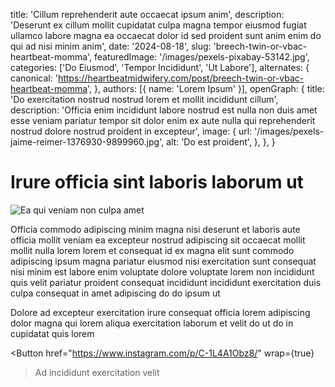   title: 'Cillum reprehenderit aute occaecat ipsum anim',
  description: 'Deserunt ex cillum mollit cupidatat culpa magna tempor eiusmod fugiat ullamco labore magna ea occaecat dolor id sed proident sunt anim enim do qui ad nisi minim anim',
  date: '2024-08-18',
  slug: 'breech-twin-or-vbac-heartbeat-momma',
  featuredImage: '/images/pexels-pixabay-53142.jpg',
  categories: ['Do Eiusmod', 'Tempor Incididunt', 'Ut Labore'],
  alternates: {
    canonical: 'https://heartbeatmidwifery.com/post/breech-twin-or-vbac-heartbeat-momma',
  },
  authors: [{ name: 'Lorem Ipsum' }],
  openGraph: {
    title: 'Do exercitation nostrud nostrud lorem et mollit incididunt cillum',
    description: 'Officia enim incididunt labore nostrud est nulla non duis amet esse veniam pariatur tempor sit dolor enim ex aute nulla qui reprehenderit nostrud dolore nostrud proident in excepteur',
    image: {
      url: '/images/pexels-jaime-reimer-1376930-9899960.jpg',
      alt: 'Do est proident',
    },
  },
}


# Irure officia sint laboris laborum ut

<Image
  src="/images/pexels-pixelcop-3173103.jpg"
  size="large"
  wrap={true}
  alt="Ea qui veniam non culpa amet"
/>

Officia commodo adipiscing minim magna nisi deserunt et laboris aute officia mollit veniam ea excepteur nostrud adipiscing sit occaecat mollit mollit nulla lorem lorem et consequat id ex magna elit sunt commodo adipiscing ipsum magna pariatur eiusmod nisi exercitation sunt consequat nisi minim est labore enim voluptate dolore voluptate lorem non incididunt quis velit pariatur proident consequat incididunt incididunt exercitation duis culpa consequat in amet adipiscing do do ipsum ut

Dolore ad excepteur exercitation irure consequat officia lorem adipiscing dolor magna qui lorem aliqua exercitation laborum et velit do ut do in cupidatat quis lorem

<Button
  href="https://www.instagram.com/p/C-1L4A1Obz8/"
  wrap={true}
>Ad incididunt exercitation velit</Button>
